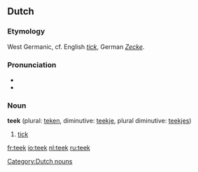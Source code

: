 ==Dutch==

===Etymology===
West Germanic, cf. English ''[[tick]]'', German ''[[Zecke]]''.

===Pronunciation===
* {{audio|Nl-teek.ogg|audio}}
* {{IPA|tek|lang=nl}}

===Noun===
'''teek''' {{m}} (plural: [[teken]], diminutive: [[teekje]], plural diminutive: [[teekjes]])

# [[tick]]

[[Category:Dutch nouns]]

[[fr:teek]]
[[io:teek]]
[[nl:teek]]
[[ru:teek]]